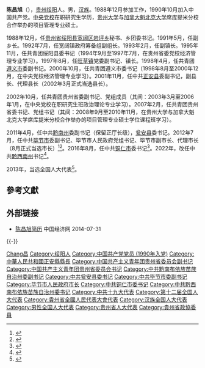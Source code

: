'''陈昌旭'''（{{bd|1970年|1月||catIdx=Chen陈}}），[[贵州|贵州]][[绥阳|绥阳]]人。男，[[汉族|汉族]]。1988年12月参加工作，1990年10月加入中国共产党。[[中央党校|中央党校]]在职研究生学历，[[贵州大学|贵州大学]]与[[加拿大|加拿大]][[魁北克大学|魁北克大学]]席库提米分校合作举办的项目管理专业硕士。

1988年12月，任[[贵州省|贵州省]][[绥阳县|绥阳县]][[宽阔区|宽阔区]][[岩坪乡|岩坪乡]]秘书、乡团委书记。1991年5月，任副乡长。1992年7月，任宽阔镇政府筹备组副组长。1993年2月，任副镇长。1995年11月，任共青团绥阳县委书记（1994年9月至1997年7月，在贵州省委党校经济管理专业学习）。1997年8月，任[[旺草镇|旺草镇]]党委副书记、镇长。1998年4月，任共青团[[遵义市|遵义市]]委副书记。2000年10月，任共青团遵义市委书记（1998年8月至2000年12月，在中央党校经济管理专业学习）。2001年11月，任中共[[正安县|正安县]]委副书记，副县长、代理县长（2002年3月正式当选县长）。

2002年10月，任共青团贵州省委副书记、党组成员（其间：2003年3月至2006年1月，在中央党校在职研究生班政治理论专业学习）。2007年2月，任共青团贵州省委书记、党组书记（其间：2008年9月至2010年11月，在贵州大学与加拿大魁北克大学席库提米分校合作举办的项目管理专业硕士学位课程班学习）。

2011年4月，任中共[[黔南州|黔南州]]委副书记（保留正厅长级），[[瓮安县|瓮安县]]委书记。2012年7月，任中共[[毕节市|毕节市]]委副书记、毕节市人民政府党组书记、毕节市副市长、代理市长（8月正式当选市长）<ref>{{cite web|accessdate=2014-06-21|url=http://district.ce.cn/newarea/sddy/201207/26/t20120726_23528219.shtml|title=陈昌旭任毕节市代市长 张吉勇、吴强辞正副市长职务|publisher=中国经济网|archive-date=2014-05-14|archive-url=https://web.archive.org/web/20140514141721/http://district.ce.cn/newarea/sddy/201207/26/t20120726_23528219.shtml|dead-url=no}}</ref><ref>{{cite web|accessdate=2014-07-17|url=http://district.ce.cn/newarea/roll/201403/07/t20140307_2438225.shtml|title=毕节市政府工作报告 (2014年2月17日 陈昌旭)|publisher=中国经济网|archive-date=2014-07-14|archive-url=https://web.archive.org/web/20140714195046/http://district.ce.cn/newarea/roll/201403/07/t20140307_2438225.shtml|dead-url=no}}</ref>。2016年8月，任中共[[铜仁市|铜仁市]]委书记<ref>{{cite web|accessdate=2016-08-18|url=http://www.thepaper.cn/newsDetail_forward_1515329|title=贵州毕节市市长陈昌旭任铜仁市委书记，夏庆丰去职|publisher=澎湃新闻|archive-date=2016-08-18|archive-url=https://web.archive.org/web/20160818001941/http://www.thepaper.cn/newsDetail_forward_1515329|dead-url=no}}</ref>。2022年，改任中共[[黔西南州|黔西南州]]书记<ref>{{cite web |author1=中国经济网 |title=陈昌旭任黔西南州委书记 刘文新不再担任 |url=http://district.ce.cn/newarea/sddy/202203/23/t20220323_37427177.shtml |website=中国经济网地方党政领导资料库 |accessdate=2022-03-23}}</ref>。

2013年，当选全国人大代表<ref>{{cite news|title=全国人大代表信息-陈昌旭|url= http://210.82.31.1:8084/delegate/viewDelegate.action?dbid=122283|accessdate=2013-04-05|newspaper=全国人大网|archive-url=https://web.archive.org/web/20140724215018/http://www.npc.gov.cn/delegate/viewDelegate.action?dbid=122283|archive-date=2014-07-24|dead-url=yes}}</ref>。

==參考文獻==
{{reflist}}
==外部链接==
*[http://district.ce.cn/newarea/sddy/201208/31/t20120831_23639773.shtml  陈昌旭简历] {{Wayback|url=http://district.ce.cn/newarea/sddy/201208/31/t20120831_23639773.shtml |date=20140514024654 }} 中国经济网 2014-07-31

{{-}}
{{start box}}
{{s-ppo|cpc}}
{{s-before|[[刘文新_(1967年)|刘文新]]}}
{{s-title|[[中国共产党黔西南布依族苗族自治州委员会|中国共产党黔西南布依族苗族自治州委员会]]书记|2022年3月－}}
{{s-inc}}
{{s-before|[[夏庆丰|夏庆丰]]}}
{{s-title|[[中国共产党铜仁市委员会|中国共产党铜仁市委员会]]书记|2016年8月－2022年3月}}
{{s-after|[[李作勋|李作勋]]}}
{{s-before|[[龙长春|龙长春]]}}
{{s-title|[[中国共产党瓮安县委员会|中国共产党瓮安县委员会]]书记|2011年4月－2012年7月}}
{{s-after|[[沙先贵|沙先贵]]}}
{{s-gov|prc}}
{{s-before|[[张吉勇|张吉勇]]}}
{{s-title|[[毕节市人民政府|毕节市人民政府]]市长|2012年7月－2016年9月}}
{{s-after|[[桑维亮|桑维亮]]}}
{{s-civ}}
{{s-before|[[廖飞|廖　飞]]}}
{{s-title|[[中国共产主义青年团贵州省委员会|中国共产主义青年团贵州省委员会]]书记|2007年2月－2011年4月}}
{{s-after|[[马宁宇|马宁宇]]}}
{{end box}}

{{各省级行政区团委书记}}

{{Authority control}}
{{DEFAULTSORT:Chen陈}}
[[Category:陈姓|Chang昌]]
[[Category:绥阳人|Category:绥阳人]]
[[Category:中国共产党党员_(1990年入党)|Category:中国共产党党员 (1990年入党)]]
[[Category:中華人民共和國正安縣縣長|Category:中華人民共和國正安縣縣長]]
[[Category:中国共产主义青年团贵州省委员会副书记|Category:中国共产主义青年团贵州省委员会副书记]]
[[Category:中国共产主义青年团贵州省委员会书记|Category:中国共产主义青年团贵州省委员会书记]]
[[Category:中共黔南布依族苗族自治州委副书记|Category:中共黔南布依族苗族自治州委副书记]]
[[Category:中共瓮安县委书记|Category:中共瓮安县委书记]]
[[Category:中共毕节市委副书记|Category:中共毕节市委副书记]]
[[Category:毕节市人民政府市长|Category:毕节市人民政府市长]]
[[Category:中共铜仁市委书记|Category:中共铜仁市委书记]]
[[Category:中共黔西南布依族苗族自治州委书记|Category:中共黔西南布依族苗族自治州委书记]]
[[Category:中共十九大代表|Category:中共十九大代表]]
[[Category:第十二届全国人大代表|Category:第十二届全国人大代表]]
[[Category:貴州省全國人民代表大會代表|Category:貴州省全國人民代表大會代表]]
[[Category:汉族全国人大代表|Category:汉族全国人大代表]]
[[Category:男性全国人大代表|Category:男性全国人大代表]]
[[Category:贵州省人大代表|Category:贵州省人大代表]]
[[Category:貴州省政協委員|Category:貴州省政協委員]]